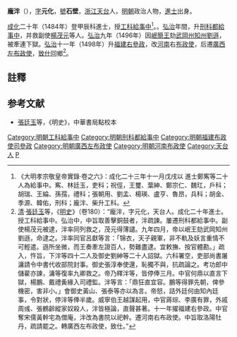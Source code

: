 '''龐泮'''（{{bd|1450年||1516年|catIdx=P龐}}），[[表字|字]]'''元化'''，[[號|號]]'''石壁'''，[[浙江|浙江]][[天台县|天台]]人，[[明朝|明朝]]政治人物，[[進士|進士]]出身。

[[成化|成化]]二十年（1484年）登甲辰科進士，授[[工科|工科]][[給事中|給事中]]<ref>《大明孝宗敬皇帝實錄·卷之六》：成化二十三年十一月戊戌以 進士鄭寯等二十人為給事中。寯、林廷玉，吏科；祝俓，王璽、葉紳、鄭宗仁、魏玒，戶科；胡瑞、王綸、孫孺，禮科；張朝用、劉孟、楊瑛、盧亨、魯昂，兵科；胡金、季源、韓佑，刑科；龐泮、柴升工科。</ref>。。[[弘治_(明朝)|弘治]]年間，升[[刑科|刑科]][[都給事中|都給事中]]，并救副使[[楊茂元|楊茂元]]等人。[[弘治_(明朝)|弘治]]九年（1496年）因[[岷簡王|岷簡王]]劾[[武岡州|武岡州]][[知州|知州]][[劉遜_(成化進士)|劉遜]]，被牽連下獄。[[弘治_(明朝)|弘治]]十一年（1498年）升[[福建|福建]][[右參政|右參政]]，改[[河南|河南]]右[[布政使|布政使]]，后遷[[廣西|廣西]][[左布政使|左布政使]]，[[致仕|致仕]]回鄉<ref>[[清|清]]·[[張廷玉|張廷玉]]等，《[[明史|明史]]》（卷180）：“龐泮，字元化，天台人。成化二十年進士。授工科給事中。弘治中，中旨取善擊銅鼓者，泮疏諫。屢遷刑科都給事中。副使楊茂元被逮，泮率同列救之，茂元得薄譴。九年四月，帝以岷王劾武岡知州劉遜，命逮之。泮率同官呂獻等言：「锦衣，天子親軍，非不軌及妖言重情不可輕遣。遜所坐微，而王奏牽左證百人，勢難盡逮。宜敕撫、按官體勘。」疏入，忤旨，下泮等四十二人及御史劉紳等二十人詔獄。六科署空，吏部尚書屠滽請令中書代收部院封事。御史張淳奉使還，恥獨不與，抗疏論之。考功郎中儲雚亦諫，滽等復率九卿救之。帝乃釋泮等，皆停俸三月。中官何鼎以直言下獄，楊鵬、戴禮夤緣入司禮監。泮等言：「鼎狂直宜容。鵬等得罪先朝，俾參機密，害非小。」會御史黃山、張泰等亦以為言。帝怒，詰外廷何由知內廷事，令對狀，停泮等俸半歲。威寧伯王越謀起用，中官蔣琮、李廣有罪，外戚周彧、張鶴齡縱家奴殺人，泮皆極論，直聲甚著。十一年擢福建右參政。中官奪宋儒黃幹宅為僧庵，泮改為書院以祀幹。遷河南右布政使。中旨取洛陽牡丹，疏請罷之。轉廣西左布政使，致仕。”</ref>。

==註釋==
{{reflist}}

==参考文献==
*[[張廷玉|張廷玉]]等，《明史》，中華書局點校本

{{明朝人物小作品}}
{{成化二十年甲辰科殿試金榜}}
{{DEFAULTSORT:Pang龐}}

[[Category:明朝工科給事中|Category:明朝工科給事中]]
[[Category:明朝刑科都給事中|Category:明朝刑科都給事中]]
[[Category:明朝福建布政使司參政|Category:明朝福建布政使司參政]]
[[Category:明朝廣西左布政使|Category:明朝廣西左布政使]]
[[Category:明朝河南布政使|Category:明朝河南布政使]]
[[Category:天台人|Category:天台人]]
[[Category:龐姓|P]]